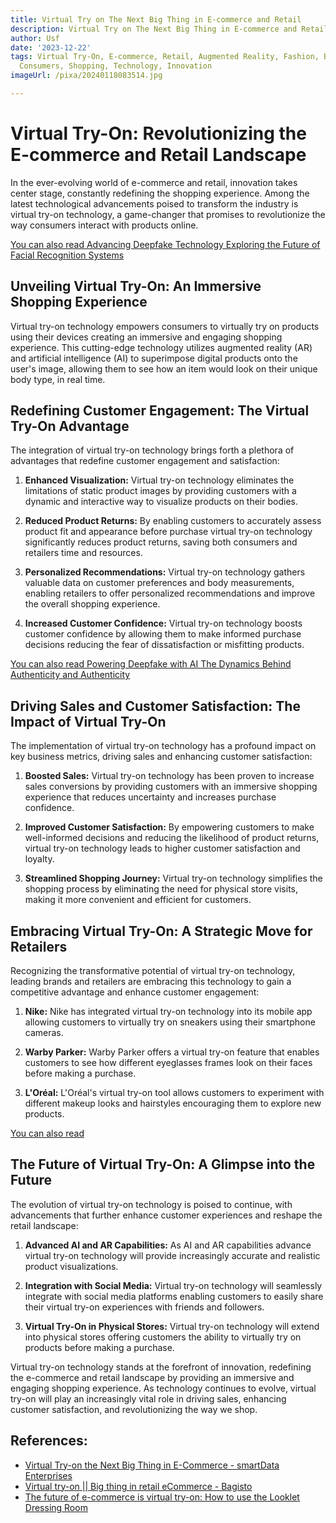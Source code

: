 ```yaml
---
title: Virtual Try on The Next Big Thing in E-commerce and Retail
description: Virtual Try on The Next Big Thing in E-commerce and Retail
author: Usf
date: '2023-12-22'
tags: Virtual Try-On, E-commerce, Retail, Augmented Reality, Fashion, Beauty, Apparel,
  Consumers, Shopping, Technology, Innovation
imageUrl: /pixa/20240118083514.jpg

---
```

# Virtual Try-On: Revolutionizing the  E-commerce and Retail Landscape

In the ever-evolving world of e-commerce and retail, innovation takes center  stage, constantly redefining the shopping experience. Among the  latest technological advancements poised to transform the industry is virtual try-on technology, a game-changer that promises to revolutionize the way consumers  interact with products  online.

[You can also read Advancing Deepfake Technology Exploring the Future of Facial Recognition  Systems](Advancing%20Deepfake%20Technology%20Exploring%20the%20Future%20of%20Facial%20Recognition%20Systems)


## Unveiling Virtual Try-On: An Immersive Shopping Experience

Virtual try-on technology empowers consumers  to virtually try  on  products using their devices creating an immersive and engaging shopping experience. This cutting-edge technology utilizes augmented reality (AR) and artificial intelligence (AI) to superimpose digital products onto the user's image, allowing them to see how an item would look on their unique body type, in real time.

## Redefining Customer Engagement: The Virtual Try-On Advantage

The integration of virtual try-on technology brings forth a plethora  of advantages that redefine customer engagement and satisfaction:

1.  **Enhanced Visualization:** Virtual  try-on technology eliminates  the limitations of static product images by providing customers with a dynamic and interactive way to visualize products on  their bodies.

2. **Reduced Product Returns:** By enabling customers to accurately assess product fit and appearance before  purchase  virtual try-on  technology significantly reduces product returns, saving both  consumers and retailers time and resources.

3. **Personalized Recommendations:** Virtual  try-on technology gathers valuable  data  on customer preferences and body measurements, enabling retailers to offer personalized recommendations and improve the overall shopping experience.

4. **Increased Customer Confidence:**  Virtual try-on technology boosts  customer confidence by allowing them to make informed purchase  decisions reducing the fear of dissatisfaction or misfitting products.

[You can also  read Powering Deepfake with AI The Dynamics Behind Authenticity and Authenticity](Powering%20Deepfake%20with%20AI%20The%20Dynamics%20Behind%20Authenticity%20and%20Authenticity)


## Driving Sales and Customer Satisfaction: The Impact of Virtual Try-On

The implementation of  virtual try-on technology has a profound impact on key business metrics, driving sales and  enhancing customer satisfaction:

1. **Boosted Sales:** Virtual try-on technology  has been proven to increase sales conversions by providing  customers with an immersive shopping experience that reduces  uncertainty and increases  purchase confidence.

2. **Improved  Customer Satisfaction:** By empowering customers to  make well-informed  decisions  and reducing the likelihood of product returns, virtual try-on technology leads to higher  customer satisfaction  and loyalty.

3. **Streamlined Shopping Journey:** Virtual try-on technology simplifies the shopping process by eliminating the need for physical store visits, making it more convenient and efficient for customers.

## Embracing  Virtual  Try-On: A Strategic Move for Retailers

Recognizing the transformative potential of virtual try-on technology, leading brands and retailers are embracing this technology to gain a competitive advantage and enhance customer engagement:

1. **Nike:** Nike has integrated virtual try-on technology  into its mobile app allowing customers to virtually try on  sneakers using  their smartphone cameras.

2. **Warby Parker:** Warby Parker offers a virtual try-on feature that enables customers to  see how different eyeglasses frames look on their faces before  making a purchase.

3. **L'Oréal:** L'Oréal's virtual try-on tool allows customers  to experiment with  different makeup looks and hairstyles encouraging them to explore  new products.

[You can also read  ]()


## The Future of Virtual Try-On: A Glimpse into the Future

The evolution of virtual try-on technology is poised to continue, with advancements that further enhance customer  experiences and reshape the retail landscape:

1. **Advanced AI and AR  Capabilities:** As  AI and AR capabilities advance virtual try-on technology will  provide  increasingly accurate and realistic product visualizations.

2. **Integration with Social Media:** Virtual try-on technology will seamlessly integrate with  social media platforms enabling customers  to easily share their virtual try-on experiences with friends and followers.

3. **Virtual Try-On in Physical Stores:** Virtual try-on technology will extend into physical stores offering customers the  ability to virtually try on products before making  a purchase.

Virtual try-on technology stands at the forefront  of  innovation, redefining the e-commerce  and retail landscape by providing an immersive and engaging shopping experience. As technology continues to  evolve, virtual try-on will play an increasingly  vital role in driving sales, enhancing customer satisfaction, and revolutionizing the  way we shop.

## References:
- [Virtual Try-on the Next Big Thing in E-Commerce - smartData Enterprises](https://www.smartdatainc.com/blogs/virtual-try-on-the-next-big-thing-in-e-commerce/)
- [Virtual try-on || Big thing in retail eCommerce - Bagisto](https://bagisto.com/en/virtual-try-on-big-thing-in-retail/)
- [The future of e-commerce is virtual try-on: How to use the Looklet Dressing Room](https://www.looklet.com/blog/the-future-of-e-commerce-is-virtual-try-on)
